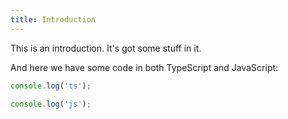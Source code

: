 ```yaml
---
title: Introduction
---
```



This is an introduction. It's got some stuff in it.

<GraphContainer height={300}>
    <ResponsiveGraph
        graph={basicGraph}
        defaultShape={shape0}
        {...styles0}/>
</GraphContainer>

And here we have some code in both TypeScript and JavaScript:

<TabbedCodeBlock>

```typescript
console.log('ts');
```

```javascript
console.log('js');
```

</TabbedCodeBlock>